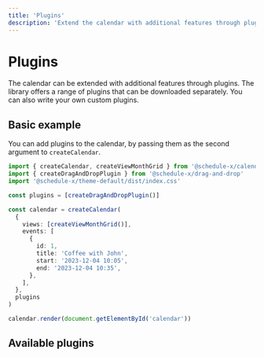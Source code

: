 ```yaml
---
title: 'Plugins'
description: 'Extend the calendar with additional features through plugins.'
---
```


# Plugins

The calendar can be extended with additional features through plugins. The library offers a range of plugins that can be downloaded separately.
You can also write your own custom plugins.

## Basic example

You can add plugins to the calendar, by passing them as the second argument to `createCalendar`.

```ts
import { createCalendar, createViewMonthGrid } from '@schedule-x/calendar'
import { createDragAndDropPlugin } from '@schedule-x/drag-and-drop'
import '@schedule-x/theme-default/dist/index.css'

const plugins = [createDragAndDropPlugin()]

const calendar = createCalendar(
  {
    views: [createViewMonthGrid()],
    events: [
      {
        id: 1,
        title: 'Coffee with John',
        start: '2023-12-04 10:05',
        end: '2023-12-04 10:35',
      },
    ],
  },
  plugins
)

calendar.render(document.getElementById('calendar'))
```

## Available plugins


<Cards num={2}>
  <Cards.Card
    arrow
    title="Drag and drop"
    href="/docs/calendar/plugins/drag-and-drop"
  ></Cards.Card>
  <Cards.Card
    arrow
    title="Resize"
    href="/docs/calendar/plugins/resize"
  ></Cards.Card>
</Cards>

<Cards num={2}>
  <Cards.Card
    arrow
    title="Event modal"
    href="/docs/calendar/plugins/event-modal"
  ></Cards.Card>
  <Cards.Card
    arrow
    title="Event recurrence"
    href="/docs/calendar/plugins/recurrence"
  ></Cards.Card>
</Cards>

<Cards num={2}>
  <Cards.Card
    arrow
    title="Scroll controller"
    href="/docs/calendar/plugins/scroll-controller"
  ></Cards.Card>
  <Cards.Card
    arrow
    title="Calendar controls"
    href="/docs/calendar/plugins/calendar-controls"
  ></Cards.Card>
</Cards>

<Cards num={2}>
  <Cards.Card
    arrow
    title="Current time indicator"
    href="/docs/calendar/plugins/current-time"
  ></Cards.Card>
  <Cards.Card
    arrow
    title="Events Service"
    href="/docs/calendar/plugins/events-service"
  ></Cards.Card>
</Cards>

<Cards num={2}>
  <Cards.Card
    arrow
    title="Custom plugins"
    href="/docs/calendar/plugins/custom-plugins"
  ></Cards.Card>
</Cards>
